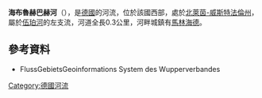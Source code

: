 {{Onesource|time=2020-07-29T06:04:02+00:00}}
{{Coord|51|5|24.7|N|7|31|42.4|E|display=title}}

'''海布魯赫巴赫河'''（{{lang-de|Heibruchbach}}），是[[德國|德國]]的河流，位於該國西部，處於[[北萊茵-威斯特法倫州|北萊茵-威斯特法倫州]]，屬於[[伍珀河|伍珀河]]的左支流，河道全長0.3公里，河畔城鎮有[[馬林海德|馬林海德]]。

==參考資料==
* FlussGebietsGeoinformations System des Wupperverbandes

{{Germany-geo-stub}}
[[Category:德國河流|Category:德國河流]]